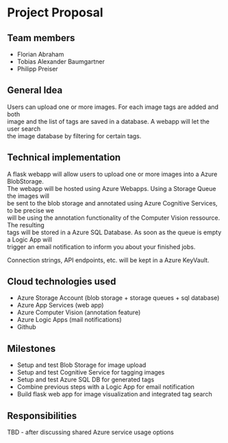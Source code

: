 # Project Proposal

## Team members
* Florian Abraham
* Tobias Alexander Baumgartner
* Philipp Preiser

## General Idea
Users can upload one or more images. For each image tags are added and both<br>
image and the list of tags are saved in a database. A webapp will let the user search<br>
the image database by filtering for certain tags.

## Technical implementation
A flask webapp will allow users to upload one or more images into a Azure BlobStorage.<br>
The webapp will be hosted using Azure Webapps. Using a Storage Queue the images will <br>
be sent to the blob storage and annotated using Azure Cognitive Services, to be precise we<br> will be using the annotation functionality of the Computer Vision ressource. The resulting<br> tags will be stored in a Azure SQL Database. As soon as the queue is empty a Logic App will<br>trigger an email notification to inform you about your finished jobs.

Connection strings, API endpoints, etc. will be kept in a Azure KeyVault.<br>

## Cloud technologies used
* Azure Storage Account (blob storage + storage queues + sql database)
* Azure App Services (web app)
* Azure Computer Vision (annotation feature)
* Azure Logic Apps (mail notifications)
* Github

## Milestones
* Setup and test Blob Storage for image upload
* Setup and test Cognitive Service for tagging images
* Setup and test Azure SQL DB for generated tags
* Combine previous steps with a Logic App for email notification
* Build flask web app for image visualization and integrated tag search

## Responsibilities
TBD - after discussing shared Azure service usage options


